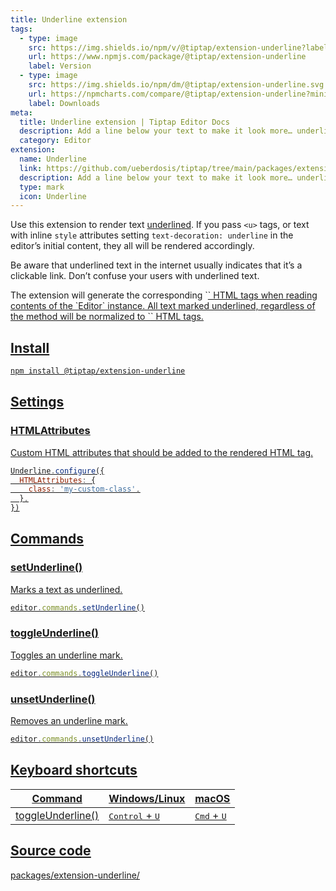 ```yaml
---
title: Underline extension
tags:
  - type: image
    src: https://img.shields.io/npm/v/@tiptap/extension-underline?label=version
    url: https://www.npmjs.com/package/@tiptap/extension-underline
    label: Version
  - type: image
    src: https://img.shields.io/npm/dm/@tiptap/extension-underline.svg
    url: https://npmcharts.com/compare/@tiptap/extension-underline?minimal=true
    label: Downloads
meta:
  title: Underline extension | Tiptap Editor Docs
  description: Add a line below your text to make it look more… underlined with the Tiptap’s… Underline extension. More in the docs!
  category: Editor
extension:
  name: Underline
  link: https://github.com/ueberdosis/tiptap/tree/main/packages/extension-underline
  description: Add a line below your text to make it look more… underlined.
  type: mark
  icon: Underline
---
```



Use this extension to render text <u>underlined</u>. If you pass `<u>` tags, or text with inline `style` attributes setting `text-decoration: underline` in the editor’s initial content, they all will be rendered accordingly.

Be aware that underlined text in the internet usually indicates that it’s a clickable link. Don’t confuse your users with underlined text.

<Callout title="Restrictions" variant="default">
    The extension will generate the corresponding `<u>` HTML tags when reading contents of the `Editor` instance. All text marked underlined, regardless of the method will be normalized to `<u>` HTML tags.
</Callout>

<CodeDemo path="/Marks/Underline" />

## Install

```bash
npm install @tiptap/extension-underline
```

## Settings

### HTMLAttributes

Custom HTML attributes that should be added to the rendered HTML tag.

```js
Underline.configure({
  HTMLAttributes: {
    class: 'my-custom-class',
  },
})
```

## Commands

### setUnderline()

Marks a text as underlined.

```js
editor.commands.setUnderline()
```

### toggleUnderline()

Toggles an underline mark.

```js
editor.commands.toggleUnderline()
```

### unsetUnderline()

Removes an underline mark.

```js
editor.commands.unsetUnderline()
```

## Keyboard shortcuts

| Command           | Windows/Linux                     | macOS                         |
| ----------------- | --------------------------------- | ----------------------------- |
| toggleUnderline() | <kbd>Control</kbd> + <kbd>U</kbd> | <kbd>Cmd</kbd> + <kbd>U</kbd> |

## Source code

[packages/extension-underline/](https://github.com/ueberdosis/tiptap/blob/main/packages/extension-underline/)
